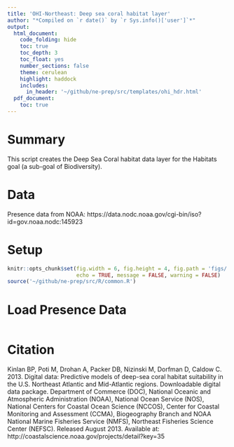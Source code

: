 ```yaml
---
title: 'OHI-Northeast: Deep sea coral habitat layer'
author: "*Compiled on `r date()` by `r Sys.info()['user']`*"
output: 
  html_document:
    code_folding: hide
    toc: true
    toc_depth: 3
    toc_float: yes
    number_sections: false
    theme: cerulean
    highlight: haddock
    includes: 
      in_header: '~/github/ne-prep/src/templates/ohi_hdr.html'
  pdf_document:
    toc: true
---
```


# Summary
This script creates the Deep Sea Coral habitat data layer for the Habitats goal (a sub-goal of Biodiversity). 

# Data

Presence data from NOAA: https://data.nodc.noaa.gov/cgi-bin/iso?id=gov.noaa.nodc:145923

# Setup

```r
knitr::opts_chunk$set(fig.width = 6, fig.height = 4, fig.path = 'figs/',
                      echo = TRUE, message = FALSE, warning = FALSE)
source('~/github/ne-prep/src/R/common.R')
```

# Load Presence Data

```r

```

# Citation
Kinlan BP, Poti M, Drohan A, Packer DB, Nizinski M, Dorfman D, Caldow C. 2013. Digital data: Predictive models of deep-sea coral habitat suitability in the U.S. Northeast Atlantic and Mid-Atlantic regions. Downloadable digital data package. Department of Commerce (DOC), National Oceanic and Atmospheric Administration (NOAA), National Ocean Service (NOS), National Centers for Coastal Ocean Science (NCCOS), Center for Coastal Monitoring and Assessment (CCMA), Biogeography Branch and NOAA National Marine Fisheries Service (NMFS), Northeast Fisheries Science Center (NEFSC). Released August 2013. Available at: http://coastalscience.noaa.gov/projects/detail?key=35